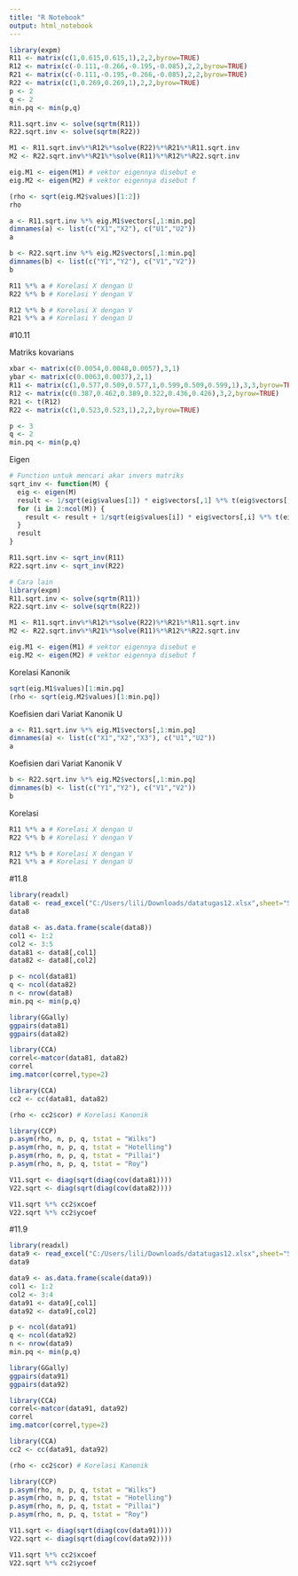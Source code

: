 ---
title: "R Notebook"
output: html_notebook
---


```{r}
library(expm)
R11 <- matrix(c(1,0.615,0.615,1),2,2,byrow=TRUE)
R12 <- matrix(c(-0.111,-0.266,-0.195,-0.085),2,2,byrow=TRUE)
R21 <- matrix(c(-0.111,-0.195,-0.266,-0.085),2,2,byrow=TRUE)
R22 <- matrix(c(1,0.269,0.269,1),2,2,byrow=TRUE)
p <- 2
q <- 2
min.pq <- min(p,q)

```

```{r}
R11.sqrt.inv <- solve(sqrtm(R11))
R22.sqrt.inv <- solve(sqrtm(R22))

M1 <- R11.sqrt.inv%*%R12%*%solve(R22)%*%R21%*%R11.sqrt.inv
M2 <- R22.sqrt.inv%*%R21%*%solve(R11)%*%R12%*%R22.sqrt.inv

eig.M1 <- eigen(M1) # vektor eigennya disebut e
eig.M2 <- eigen(M2) # vektor eigennya disebut f
```

```{r}
(rho <- sqrt(eig.M2$values)[1:2])
rho
```

```{r}
a <- R11.sqrt.inv %*% eig.M1$vectors[,1:min.pq]
dimnames(a) <- list(c("X1","X2"), c("U1","U2"))
a
```

```{r}
b <- R22.sqrt.inv %*% eig.M2$vectors[,1:min.pq]
dimnames(b) <- list(c("Y1","Y2"), c("V1","V2"))
b
```

```{r}
R11 %*% a # Korelasi X dengan U
R22 %*% b # Korelasi Y dengan V

R12 %*% b # Korelasi X dengan V
R21 %*% a # Korelasi Y dengan U
```


#10.11

Matriks kovarians
```{r}
xbar <- matrix(c(0.0054,0.0048,0.0057),3,1)
ybar <- matrix(c(0.0063,0.0037),2,1)
R11 <- matrix(c(1,0.577,0.509,0.577,1,0.599,0.509,0.599,1),3,3,byrow=TRUE)
R12 <- matrix(c(0.387,0.462,0.389,0.322,0.436,0.426),3,2,byrow=TRUE)
R21 <- t(R12)
R22 <- matrix(c(1,0.523,0.523,1),2,2,byrow=TRUE)

p <- 3
q <- 2
min.pq <- min(p,q)
```

Eigen
```{r}
# Function untuk mencari akar invers matriks
sqrt_inv <- function(M) {
  eig <- eigen(M)
  result <- 1/sqrt(eig$values[1]) * eig$vectors[,1] %*% t(eig$vectors[,1])
  for (i in 2:ncol(M)) {
    result <- result + 1/sqrt(eig$values[i]) * eig$vectors[,i] %*% t(eig$vectors[,i])
  }
  result
}

R11.sqrt.inv <- sqrt_inv(R11)
R22.sqrt.inv <- sqrt_inv(R22)

# Cara lain
library(expm)
R11.sqrt.inv <- solve(sqrtm(R11))
R22.sqrt.inv <- solve(sqrtm(R22))

M1 <- R11.sqrt.inv%*%R12%*%solve(R22)%*%R21%*%R11.sqrt.inv
M2 <- R22.sqrt.inv%*%R21%*%solve(R11)%*%R12%*%R22.sqrt.inv

eig.M1 <- eigen(M1) # vektor eigennya disebut e
eig.M2 <- eigen(M2) # vektor eigennya disebut f
```

Korelasi Kanonik
```{r}
sqrt(eig.M1$values)[1:min.pq]
(rho <- sqrt(eig.M2$values)[1:min.pq])
```

Koefisien dari Variat Kanonik U
```{r}
a <- R11.sqrt.inv %*% eig.M1$vectors[,1:min.pq]
dimnames(a) <- list(c("X1","X2","X3"), c("U1","U2"))
a
```

Koefisien dari Variat Kanonik V
```{r}
b <- R22.sqrt.inv %*% eig.M2$vectors[,1:min.pq]
dimnames(b) <- list(c("Y1","Y2"), c("V1","V2"))
b
```

Korelasi
```{r}
R11 %*% a # Korelasi X dengan U
R22 %*% b # Korelasi Y dengan V

R12 %*% b # Korelasi X dengan V
R21 %*% a # Korelasi Y dengan U
```

#11.8
```{r}
library(readxl)
data8 <- read_excel("C:/Users/lili/Downloads/datatugas12.xlsx",sheet="Sheet1")
data8
```

```{r}
data8 <- as.data.frame(scale(data8))
col1 <- 1:2
col2 <- 3:5
data81 <- data8[,col1]
data82 <- data8[,col2]

p <- ncol(data81)
q <- ncol(data82)
n <- nrow(data8)
min.pq <- min(p,q)
```


```{r}
library(GGally)
ggpairs(data81)
ggpairs(data82)
```

```{r}
library(CCA)
correl<-matcor(data81, data82)
correl
img.matcor(correl,type=2)
```
```{r}
library(CCA)
cc2 <- cc(data81, data82)

(rho <- cc2$cor) # Korelasi Kanonik
```
```{r}
library(CCP)
p.asym(rho, n, p, q, tstat = "Wilks")
p.asym(rho, n, p, q, tstat = "Hotelling")
p.asym(rho, n, p, q, tstat = "Pillai")
p.asym(rho, n, p, q, tstat = "Roy")
```

```{r}
V11.sqrt <- diag(sqrt(diag(cov(data81))))
V22.sqrt <- diag(sqrt(diag(cov(data82))))

V11.sqrt %*% cc2$xcoef
V22.sqrt %*% cc2$ycoef
```



#11.9
```{r}
library(readxl)
data9 <- read_excel("C:/Users/lili/Downloads/datatugas12.xlsx",sheet="Sheet2")
data9
```

```{r}
data9 <- as.data.frame(scale(data9))
col1 <- 1:2
col2 <- 3:4
data91 <- data9[,col1]
data92 <- data9[,col2]

p <- ncol(data91)
q <- ncol(data92)
n <- nrow(data9)
min.pq <- min(p,q)
```

```{r}
library(GGally)
ggpairs(data91)
ggpairs(data92)
```

```{r}
library(CCA)
correl<-matcor(data91, data92)
correl
img.matcor(correl,type=2)
```

```{r}
library(CCA)
cc2 <- cc(data91, data92)

(rho <- cc2$cor) # Korelasi Kanonik
```

```{r}
library(CCP)
p.asym(rho, n, p, q, tstat = "Wilks")
p.asym(rho, n, p, q, tstat = "Hotelling")
p.asym(rho, n, p, q, tstat = "Pillai")
p.asym(rho, n, p, q, tstat = "Roy")
```

```{r}
V11.sqrt <- diag(sqrt(diag(cov(data91))))
V22.sqrt <- diag(sqrt(diag(cov(data92))))

V11.sqrt %*% cc2$xcoef
V22.sqrt %*% cc2$ycoef
```


